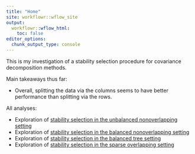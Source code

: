 ```yaml
---
title: "Home"
site: workflowr::wflow_site
output:
  workflowr::wflow_html:
    toc: false
editor_options:
  chunk_output_type: console
---
```


This is my investigation of a stability selection procedure for covariance decomposition methods.

Main takeaways thus far:  
  
* Overall, splitting the data via the columns seems to have better performance than splitting via the rows. 

All analyses:  
   
* Exploration of [stability selection in the unbalanced nonoverlapping setting](unbal_nonoverlap_setting.html) 
* Exploration of [stability selection in the balanced nonoverlapping setting](bal_nonoverlap_setting.html) 
* Exploration of [stability selection in the balanced tree setting](baltree_setting.html) 
* Exploration of [stability selection in the sparse overlapping setting](sparse_overlap_setting.html)  

